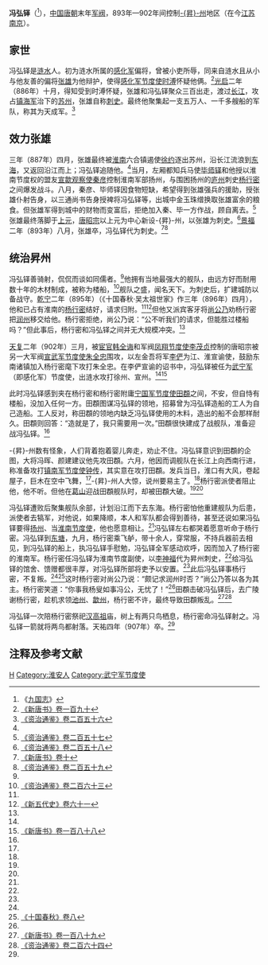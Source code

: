 {{Infobox person
|name        = 馮弘鐸
|image       = 
|image_size  = 
|caption     = 
|birth_date  = 9世纪
|birth_place = [[唐朝|唐朝]]
|death_date  = 907年
|death_place = [[南吳|南吳]]
|occupation  = [[唐朝|唐朝]]末年[[军阀|军阀]]
}}

'''冯弘铎'''（{{bd|9世纪||907年|catIdx=F}}<ref name=h9k>《[[九国志|九国志]]》</ref>），[[中国|中国]][[唐朝|唐朝]]末年[[军阀|军阀]]，893年—902年间控制[[昇州|-{昇}-州]]地区（在今[[江苏|江苏]][[南京|南京]]）。

== 家世 ==
冯弘铎是[[涟水县|涟水]]人。初为涟水所属的[[武宁军节度使|感化军]]偏将，曾被小吏所辱，同来自涟水且从小与他友善的偏将[[张雄_(唐朝)|张雄]]为他辩护，使得[[武宁军节度使|感化军节度使]][[时溥|时溥]]怀疑他俩。<ref name=NBT190>[[:s:新唐書/卷190|《新唐书》卷一百九十]]</ref>[[光启|光启]]二年（886年）十月，得知受到时溥怀疑，张雄和冯弘铎聚众三百出走，渡过[[长江|长江]]，攻占[[镇海军节度使|镇海军]]治下的[[苏州_(隋朝)|苏州]]，张雄自称[[刺史|刺史]]。最终他聚集起一支五万人、一千多艘船的军队，称其为天成军。<ref name=ZZTJ256>[[:s:資治通鑑/卷256|《资治通鉴》卷二百五十六]]</ref>

== 效力张雄 ==
三年（887年）四月，张雄最终被[[淮南|淮南]]六合镇遏使[[徐约|徐约]]逐出苏州，沿长江流浪到[[东海|东海]]，又返回沿江而上；冯弘铎追随他。<ref name=ZZTJ256/>当月，左厢都知兵马使[[毕师铎|毕师铎]]和他授以淮南节度权的盟友[[宣歙观察使|宣歙观察使]][[秦彦|秦彦]]控制淮南军部扬州，与围困扬州的[[庐州|庐州]]刺史[[杨行密|杨行密]]之间爆发战斗。八月，秦彦、毕师铎因食物短缺，希望得到张雄强兵的援助，授张雄仆射告身，以三通尚书告身授裨将冯弘铎等，出城中金玉珠缯换取张雄富余的粮食。但张雄军得到城中的财物而变富后，拒绝加入秦、毕一方作战，顾自离去。<ref name=ZZTJ257>[[:s:資治通鑑/卷257|《资治通鉴》卷二百五十七]]</ref>张雄最终落脚于[[上元|上元]]，[[唐昭宗|唐昭宗]]以上元为中心新设-{昇}-州，以张雄为刺史。<ref name=ZZTJ258>[[:s:資治通鑑/卷258|《资治通鉴》卷二百五十八]]</ref>[[景福_(唐朝)|景福]]二年（893年）八月，张雄卒，冯弘铎代为刺史。<ref name=NBT10>[[:s:新唐书/卷10|《新唐书》卷十]]</ref><ref name=ZZTJ259>[[:s:資治通鑑/卷259|《资治通鉴》卷二百五十九]]</ref>

== 统治昇州 ==
冯弘铎善骑射，侃侃而谈如同儒者。<ref name=NBT190/>他拥有当地最强大的舰队，由远方好而耐用数十年的木材制成，被称为楼船，<ref name=ZZTJ263>[[:s:資治通鑑/卷263|《资治通鉴》卷二百六十三]]</ref>舰队之盛，闻名天下。为刺史后，扩建城防以备战守。[[乾宁|乾宁]]二年（895年）（《十国春秋·吴太祖世家》作三年（896年）四月），他和已占有淮南的[[杨行密|杨行密]]结好，请求归附。<ref name=h9k/><ref name=NHFD61>[[:s:新五代史/卷61|《新五代史》卷六十一]]</ref>但他又派宾客牙将[[尚公乃|尚公乃]]劝杨行密把[[润州|润州]]移交给他。杨行密拒绝，尚公乃说：“公不听我们的请求，但能胜过楼船吗？”但此事后，杨行密和冯弘铎之间并无大规模冲突。<ref name=NBT190/>

[[天复_(唐朝)|天复]]二年（902年）三月，被[[宦官|宦官]][[韩全诲|韩全诲]]和军阀[[凤翔节度使|凤翔节度使]][[李茂贞|李茂贞]]控制的唐昭宗被另一大军阀[[宣武军节度使|宣武军节度使]][[朱全忠|朱全忠]]围攻，以左金吾将军[[李俨_(吴)|李俨]]为江、淮宣谕使，鼓励东南诸镇加入杨行密麾下攻打朱全忠。在李俨宣谕的诏书中，冯弘铎被任为[[武宁军节度使|武宁军]]（即感化军）节度使，出涟水攻打徐州、宣州。<ref name=ZZTJ263/><ref>[[:s:新唐書/卷188|《新唐书》卷一百八十八]]</ref>

此时冯弘铎感到夹在杨行密和杨行密附庸[[宁国军节度使|宁国军节度使]][[田頵|田頵]]之间，不安，但自恃有楼船，没加入任何一方。田頵图谋冯弘铎的领地，招募曾为冯弘铎造船的工人为自己造船。工人反对，称田頵的领地内缺乏冯弘铎使用的木料，造出的船不会那样耐久。田頵则回答：“造就是了，我只需要用一次。”田頵很快建成了战舰队，准备迎战冯弘铎。<ref name=ZZTJ263/>

-{昇}-州数有怪象，人们背着抱着婴儿奔走，劝止不住。冯弘铎意识到田頵的企图，大将冯晖、颜建建议他先攻田頵。六月，他因而调舰队在长江上向西南行进，称准备攻打[[镇南军节度使|镇南军节度使]][[钟传|钟传]]，其实意在攻打田頵。发兵当日，淮口有大风，卷起屋子，巨木在空中飞舞，<ref name=h9k/>-{昇}-州人大惊，说州要易主了。<ref name=NBT190/>杨行密派使者阻止他，他不听。但他在[[葛山|葛山]]迎战田頵舰队时，却被田頵大破。<ref name=ZZTJ263/><ref name=NHFD61/>

冯弘铎遭败后聚集舰队余部，计划沿江而下去东海。杨行密怕他重建舰队为后患，派使者去犒军，对他说，如果降顺，本人和军队都会得到善待，甚至还说如果冯弘铎要得[[扬州|扬州]]、当[[淮南节度使|淮南节度使]]，他也愿意相让。<ref name=NBT190/>冯弘铎左右都哭着愿意听命于杨行密。冯弘铎到[[东塘|东塘]]，九月，杨行密乘飞舻，带十余人，穿常服，不持兵器前去相见，到冯弘铎的船上，执冯弘铎手慰勉，冯弘铎全军感动欢呼，因而加入了杨行密的淮南军。杨行密任冯弘铎为淮南节度副使，以[[李神福|李神福]]代为昇州刺史，<ref name=NHFD61/>给冯弘铎的馆舍、馈赠都很丰厚，对冯弘铎所部将吏予以安置。<ref name=h9k/>此后冯弘铎事杨行密，不复叛。<ref name=NBT10/><ref name=SGCQ8>[http://www.archive.org/stream/06080946.cn#page/n2/mode/2up 《十国春秋》卷八]</ref>这时杨行密对尚公乃说：“颇记求润州时否？”尚公乃答以各为其主。杨行密笑道：“你事我杨叟如事冯公，无忧了！”<ref name=ZZTJ263/>田頵击破冯弘铎后，去广陵谢杨行密，趁机求领[[池州|池州]]、[[歙州|歙州]]，杨行密不许，最终导致田頵叛乱。<ref>[[:s:新唐書/卷189|《新唐书》卷一百八十九]]</ref><ref>[[:s:資治通鑑/卷264|《资治通鉴》卷二百六十四]]</ref>

冯弘铎一次陪杨行密祭祀[[汉高祖|汉高祖]]庙，树上有两只鸟栖息，杨行密命冯弘铎射之。冯弘铎一箭就将两鸟都射落。天祐四年（907年）卒。<ref name=h9k/>

== 注释及参考文献 ==
{{reflist|2}}

{{DEFAULTSORT:F}}
[[Category:冯姓|H]]
[[Category:淮安人|Category:淮安人]]
[[Category:武宁军节度使|Category:武宁军节度使]]